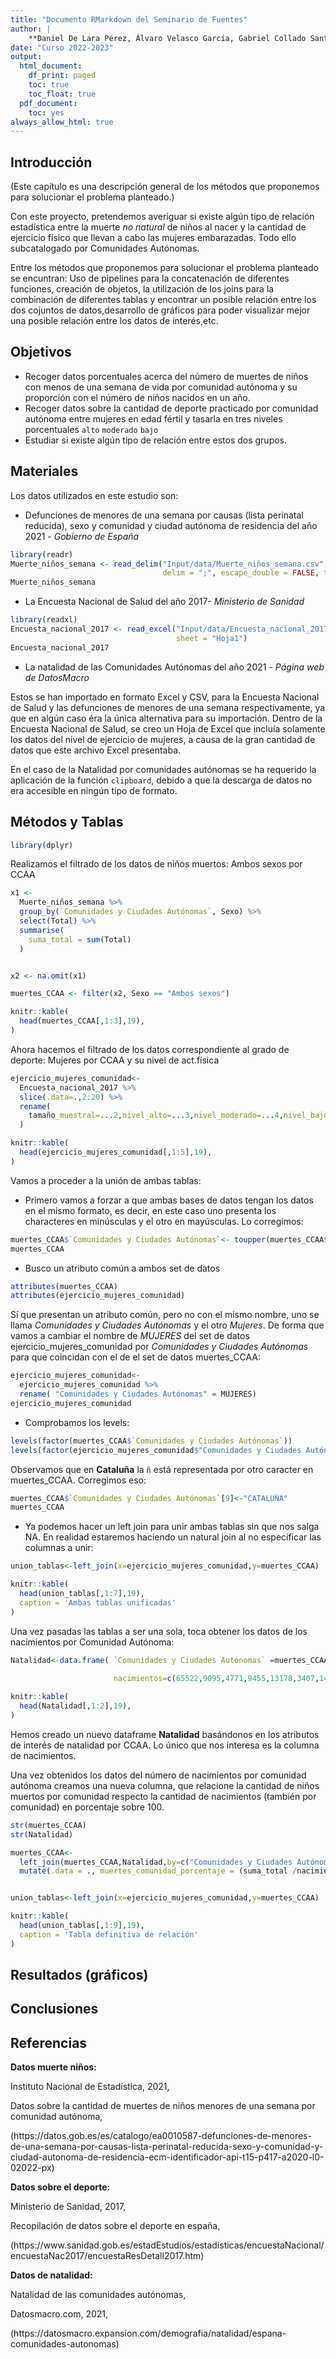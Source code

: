 ```yaml
---
title: "Documento RMarkdown del Seminario de Fuentes"
author: |
    **Daniel De Lara Pérez, Álvaro Velasco García, Gabriel Collado Santamaría**
date: "Curso 2022-2023"
output: 
  html_document:
    df_print: paged
    toc: true
    toc_float: true
  pdf_document:
    toc: yes
always_allow_html: true
---
```


## Introducción
(Este capítulo es una descripción general de los métodos que proponemos para solucionar el problema planteado.)

Con este proyecto, pretendemos averiguar si existe algún tipo de relación estadística entre la muerte *no natural* de niños al nacer y la cantidad de ejercicio físico que llevan a cabo las mujeres embarazadas. Todo ello subcatalogado por Comunidades Autónomas.

Entre los métodos que proponemos para solucionar el problema planteado se encuntran:
Uso de pipelines para la concatenación de diferentes funciones, creación de objetos, la utilización de los joins para la combinación de diferentes tablas y encontrar un posible relación entre los dos cojuntos de datos,desarrollo de gráficos para poder visualizar mejor una posible relación entre los datos de interés,etc.

## Objetivos
- Recoger datos porcentuales acerca del número de muertes de niños con menos de una semana de vida por comunidad autónoma y su proporción con el número de niños nacidos en un año.
- Recoger datos sobre la cantidad de deporte practicado por comunidad autónoma entre     mujeres en edad fértil y tasarla en tres niveles porcentuales `alto` `moderado` `bajo`
- Estudiar si existe algún tipo de relación entre estos dos grupos.

## Materiales
Los datos utilizados en este estudio son:

- Defunciones de menores de una semana por causas (lista perinatal reducida), sexo y comunidad y ciudad autónoma de residencia del año 2021 - *Gobierno de España*
```r
library(readr)
Muerte_niños_semana <- read_delim("Input/data/Muerte_niños_semana.csv", 
                                  delim = ";", escape_double = FALSE, trim_ws = TRUE)
Muerte_niños_semana
```
- La Encuesta Nacional de Salud del año 2017- *Ministerio de Sanidad*
```r
library(readxl)
Encuesta_nacional_2017 <- read_excel("Input/data/Encuesta_nacional_2017.xlsx", 
                                     sheet = "Hoja1")
Encuesta_nacional_2017
```
- La natalidad de las Comunidades Autónomas del año 2021 - *Página web de DatosMacro*

Estos se han importado en formato Excel y CSV, para la Encuesta Nacional de Salud y las defunciones de menores de una semana respectivamente, ya que en algún caso éra la única alternativa para su importación.
Dentro de la Encuesta Nacional de Salud, se creo un Hoja de Excel que incluía solamente los datos del nivel de ejercicio de mujeres, a causa de la gran cantidad de datos que este archivo Excel presentaba.

En el caso de la Natalidad por comunidades autónomas se ha requerido la aplicación de la función `clipboard`, debido a que la descarga de datos no era accesible en ningún tipo de formato.

## Métodos y Tablas
```r
library(dplyr)
```
Realizamos el filtrado de los datos de niños muertos: Ambos sexos por CCAA
```r
x1 <- 
  Muerte_niños_semana %>%
  group_by(`Comunidades y Ciudades Autónomas`, Sexo) %>%
  select(Total) %>%
  summarise(
    suma_total = sum(Total)
  )


x2 <- na.omit(x1)

muertes_CCAA <- filter(x2, Sexo == "Ambos sexos")
```
```r
knitr::kable(
  head(muertes_CCAA[,1:3],19),
)
```
Ahora hacemos el filtrado de los datos correspondiente al grado de deporte: Mujeres por CCAA y su nivel de act.física
```r
ejercicio_mujeres_comunidad<-
  Encuesta_nacional_2017 %>%
  slice(.data=.,2:20) %>% 
  rename(
    tamaño_muestral=...2,nivel_alto=...3,nivel_moderado=...4,nivel_bajo=...5
  )
```
```r
knitr::kable(
  head(ejercicio_mujeres_comunidad[,1:5],19),
)
```
Vamos a proceder a la unión de ambas tablas:

- Primero vamos a forzar a que ambas bases de datos tengan los datos en el mismo       formato, es decir, en este caso uno presenta los characteres en minúsculas y el      otro en mayúsculas. Lo corregimos:
```r
muertes_CCAA$`Comunidades y Ciudades Autónomas`<- toupper(muertes_CCAA$`Comunidades y Ciudades Autónomas`)
muertes_CCAA
```
- Busco un atributo común a ambos set de datos
```r
attributes(muertes_CCAA)
attributes(ejercicio_mujeres_comunidad)
```
Sí que presentan un atributo común, pero no con el mismo nombre, uno se llama 
*Comunidades y Ciudades Autónomas* y el otro *Mujeres*.
De forma que vamos a cambiar el nombre de *MUJERES* del set de datos ejercicio_mujeres_comunidad por *Comunidades y Ciudades Autónomas* para que coincidan con el de el set de datos muertes_CCAA:
```r
ejercicio_mujeres_comunidad<-
  ejercicio_mujeres_comunidad %>% 
  rename( "Comunidades y Ciudades Autónomas" = MUJERES)
ejercicio_mujeres_comunidad
```
- Comprobamos los levels:
```r
levels(factor(muertes_CCAA$`Comunidades y Ciudades Autónomas`))
levels(factor(ejercicio_mujeres_comunidad$"Comunidades y Ciudades Autónomas"))
```
Observamos que en **Cataluña** la `ñ` está representada por otro caracter en muertes_CCAA. Corregimos eso:
```r
muertes_CCAA$`Comunidades y Ciudades Autónomas`[9]<-"CATALUÑA"
muertes_CCAA
```
- Ya podemos hacer un left join para unir ambas tablas sin que nos salga NA. En        realidad estaremos haciendo un natural join al no especificar las columnas a unir:
```r
union_tablas<-left_join(x=ejercicio_mujeres_comunidad,y=muertes_CCAA)
```
```r
knitr::kable(
  head(union_tablas[,1:7],19),
  caption = 'Ambas tablas unificadas'
)
```

Una vez pasadas las tablas a ser una sola, toca obtener los datos de los nacimientos por Comunidad Autónoma:
```r
Natalidad<-data.frame( `Comunidades y Ciudades Autónomas` =muertes_CCAA$`Comunidades y Ciudades Autónomas`,
                       
                       nacimientos=c(65522,9095,4771,9455,13178,3407,14738,13652,58464,843,35761,7380,15247,52357,962,13706,5036,14743,2318))
```
```r
knitr::kable(
  head(Natalidad[,1:2],19),
)
```
Hemos creado un nuevo dataframe **Natalidad** basándonos en los atributos de interés de natalidad por CCAA. Lo único que nos interesa es la columna de nacimientos.

Una vez obtenidos los datos del número de nacimientos por comunidad autónoma
creamos una nueva columna, que relacione la cantidad de niños muertos por
comunidad respecto la cantidad de nacimientos (también por comunidad) en porcentaje sobre 100.
```r
str(muertes_CCAA)
str(Natalidad)

muertes_CCAA<-
  left_join(muertes_CCAA,Natalidad,by=c("Comunidades y Ciudades Autónomas"="Comunidades.y.Ciudades.Autónomas")) %>% 
  mutate(.data = ., muertes_comunidad_porcentaje = (suma_total /nacimientos)*100)


union_tablas<-left_join(x=ejercicio_mujeres_comunidad,y=muertes_CCAA)
```
```r
knitr::kable(
  head(union_tablas[,1:9],19),
  caption = 'Tabla definitiva de relación'
)
```

## Resultados (gráficos)

## Conclusiones

## Referencias
__Datos muerte niños:__

Instituto Nacional de Estadística, 2021,

Datos sobre la cantidad de muertes de niños menores de una semana por comunidad autónoma,

(https://datos.gob.es/es/catalogo/ea0010587-defunciones-de-menores-de-una-semana-por-causas-lista-perinatal-reducida-sexo-y-comunidad-y-ciudad-autonoma-de-residencia-ecm-identificador-api-t15-p417-a2020-l0-02022-px)


__Datos sobre el deporte:__

Ministerio de Sanidad, 2017,

Recopilación de datos sobre el deporte en españa,

(https://www.sanidad.gob.es/estadEstudios/estadisticas/encuestaNacional/encuestaNac2017/encuestaResDetall2017.htm)

__Datos de natalidad:__

Natalidad de las comunidades autónomas,

Datosmacro.com, 2021,

(https://datosmacro.expansion.com/demografia/natalidad/espana-comunidades-autonomas)